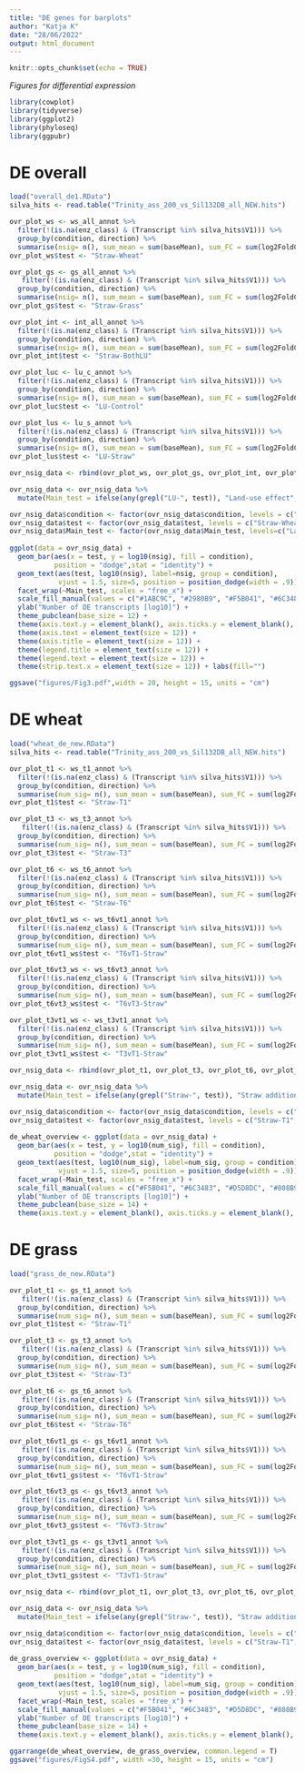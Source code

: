 ---
title: "DE genes for barplots"
author: "Katja K"
date: "28/06/2022"
output: html_document
---

```{r setup, include=FALSE}
knitr::opts_chunk$set(echo = TRUE)
```

*Figures for differential expression*

```{r packages}
library(cowplot)
library(tidyverse)
library(ggplot2)
library(phyloseq)
library(ggpubr)
```

# DE overall 

```{r de overall,message=FALSE, warning=FALSE}

load("overall_de1.RData")
silva_hits <- read.table("Trinity_ass_200_vs_Sil132DB_all_NEW.hits")

ovr_plot_ws <- ws_all_annot %>%
  filter(!(is.na(enz_class) & (Transcript %in% silva_hits$V1))) %>%
  group_by(condition, direction) %>%
  summarise(nsig= n(), sum_mean = sum(baseMean), sum_FC = sum(log2FoldChange))
ovr_plot_ws$test <- "Straw-Wheat"

ovr_plot_gs <- gs_all_annot %>%
   filter(!(is.na(enz_class) & (Transcript %in% silva_hits$V1))) %>%
  group_by(condition, direction) %>%
  summarise(nsig= n(), sum_mean = sum(baseMean), sum_FC = sum(log2FoldChange))
ovr_plot_gs$test <- "Straw-Grass"

ovr_plot_int <- int_all_annot %>%
  filter(!(is.na(enz_class) & (Transcript %in% silva_hits$V1))) %>%
  group_by(condition, direction) %>%
  summarise(nsig= n(), sum_mean = sum(baseMean), sum_FC = sum(log2FoldChange))
ovr_plot_int$test <- "Straw-BothLU"

ovr_plot_luc <- lu_c_annot %>%
  filter(!(is.na(enz_class) & (Transcript %in% silva_hits$V1))) %>%
  group_by(condition, direction) %>%
  summarise(nsig= n(), sum_mean = sum(baseMean), sum_FC = sum(log2FoldChange))
ovr_plot_luc$test <- "LU-Control"

ovr_plot_lus <- lu_s_annot %>%
  filter(!(is.na(enz_class) & (Transcript %in% silva_hits$V1))) %>%
  group_by(condition, direction) %>%
  summarise(nsig= n(), sum_mean = sum(baseMean), sum_FC = sum(log2FoldChange))
ovr_plot_lus$test <- "LU-Straw"

ovr_nsig_data <- rbind(ovr_plot_ws, ovr_plot_gs, ovr_plot_int, ovr_plot_luc, ovr_plot_lus)

ovr_nsig_data <- ovr_nsig_data %>%
  mutate(Main_test = ifelse(any(grepl("LU-", test)), "Land-use effect", "Straw addition effect"))

ovr_nsig_data$condition <- factor(ovr_nsig_data$condition, levels = c("Grass", "Wheat", "Control", "Straw"))
ovr_nsig_data$test <- factor(ovr_nsig_data$test, levels = c("Straw-Wheat", "Straw-Grass", "Straw-BothLU", "LU-Control", "LU-Straw"), labels = c("Wheat", "Grass", "Across LU", "Control", "Straw"))
ovr_nsig_data$Main_test <- factor(ovr_nsig_data$Main_test, levels=c("Land-use effect", "Straw addition effect"))
  
ggplot(data = ovr_nsig_data) +
  geom_bar(aes(x = test, y = log10(nsig), fill = condition),
           position = "dodge",stat = "identity") +
  geom_text(aes(test, log10(nsig), label=nsig, group = condition),
            vjust = 1.5, size=5, position = position_dodge(width = .9)) +
  facet_wrap(~Main_test, scales = "free_x") +
  scale_fill_manual(values = c("#1ABC9C", "#2980B9", "#F5B041", "#6C3483")) +
  ylab("Number of DE transcripts [log10]") +
  theme_pubclean(base_size = 12) +
  theme(axis.text.y = element_blank(), axis.ticks.y = element_blank(), axis.title.x = element_blank()) + 
  theme(axis.text = element_text(size = 12)) + 
  theme(axis.title = element_text(size = 12)) +
  theme(legend.title = element_text(size = 12)) + 
  theme(legend.text = element_text(size = 12)) + 
  theme(strip.text.x = element_text(size = 12)) + labs(fill="")

ggsave("figures/Fig3.pdf",width = 20, height = 15, units = "cm")
```

# DE wheat

```{r de wheat, message=FALSE, warning=FALSE}

load("wheat_de_new.RData")
silva_hits <- read.table("Trinity_ass_200_vs_Sil132DB_all_NEW.hits")

ovr_plot_t1 <- ws_t1_annot %>%
  filter(!(is.na(enz_class) & (Transcript %in% silva_hits$V1))) %>%
  group_by(condition, direction) %>%
  summarise(num_sig= n(), sum_mean = sum(baseMean), sum_FC = sum(log2FoldChange))
ovr_plot_t1$test <- "Straw-T1"

ovr_plot_t3 <- ws_t3_annot %>%
   filter(!(is.na(enz_class) & (Transcript %in% silva_hits$V1))) %>%
  group_by(condition, direction) %>%
  summarise(num_sig= n(), sum_mean = sum(baseMean), sum_FC = sum(log2FoldChange))
ovr_plot_t3$test <- "Straw-T3"

ovr_plot_t6 <- ws_t6_annot %>%
  filter(!(is.na(enz_class) & (Transcript %in% silva_hits$V1))) %>%
  group_by(condition, direction) %>%
  summarise(num_sig= n(), sum_mean = sum(baseMean), sum_FC = sum(log2FoldChange))
ovr_plot_t6$test <- "Straw-T6"

ovr_plot_t6vt1_ws <- ws_t6vt1_annot %>%
  filter(!(is.na(enz_class) & (Transcript %in% silva_hits$V1))) %>%
  group_by(condition, direction) %>%
  summarise(num_sig= n(), sum_mean = sum(baseMean), sum_FC = sum(log2FoldChange))
ovr_plot_t6vt1_ws$test <- "T6vT1-Straw"

ovr_plot_t6vt3_ws <- ws_t6vt3_annot %>%
  filter(!(is.na(enz_class) & (Transcript %in% silva_hits$V1))) %>%
  group_by(condition, direction) %>%
  summarise(num_sig= n(), sum_mean = sum(baseMean), sum_FC = sum(log2FoldChange))
ovr_plot_t6vt3_ws$test <- "T6vT3-Straw"

ovr_plot_t3vt1_ws <- ws_t3vt1_annot %>%
  filter(!(is.na(enz_class) & (Transcript %in% silva_hits$V1))) %>%
  group_by(condition, direction) %>%
  summarise(num_sig= n(), sum_mean = sum(baseMean), sum_FC = sum(log2FoldChange))
ovr_plot_t3vt1_ws$test <- "T3vT1-Straw"

ovr_nsig_data <- rbind(ovr_plot_t1, ovr_plot_t3, ovr_plot_t6, ovr_plot_t6vt1_ws, ovr_plot_t6vt3_ws, ovr_plot_t3vt1_ws)

ovr_nsig_data <- ovr_nsig_data %>%
  mutate(Main_test = ifelse(any(grepl("Straw-", test)), "Straw addition effect", "Time effect with straw addition"))

ovr_nsig_data$condition <- factor(ovr_nsig_data$condition, levels = c("Control", "Straw", "T1", "T3", "T6"))
ovr_nsig_data$test <- factor(ovr_nsig_data$test, levels = c("Straw-T1", "Straw-T3", "Straw-T6", "T3vT1-Straw", "T6vT1-Straw", "T6vT3-Straw"),  labels = c("T1", "T3", "T6", "T3vsT1", "T6vT1", "T6vT3"))
  
de_wheat_overview <- ggplot(data = ovr_nsig_data) +
  geom_bar(aes(x = test, y = log10(num_sig), fill = condition),
           position = "dodge",stat = "identity") +
  geom_text(aes(test, log10(num_sig), label=num_sig, group = condition),
            vjust = 1.5, size=5, position = position_dodge(width = .9)) +
  facet_wrap(~Main_test, scales = "free_x") +
  scale_fill_manual(values = c("#F5B041", "#6C3483", "#D5D8DC", "#808B96", "#2C3E50")) +
  ylab("Number of DE transcripts [log10]") +
  theme_pubclean(base_size = 14) +
  theme(axis.text.y = element_blank(), axis.ticks.y = element_blank(), axis.title.x = element_blank()) + labs(fill = "") + labs(tag="a)") + scale_y_continuous(limits = c(0,2.6))
```

# DE grass

```{r de grass, message=FALSE, warning=FALSE}

load("grass_de_new.RData")

ovr_plot_t1 <- gs_t1_annot %>%
   filter(!(is.na(enz_class) & (Transcript %in% silva_hits$V1))) %>%
  group_by(condition, direction) %>%
  summarise(num_sig= n(), sum_mean = sum(baseMean), sum_FC = sum(log2FoldChange))
ovr_plot_t1$test <- "Straw-T1"

ovr_plot_t3 <- gs_t3_annot %>%
   filter(!(is.na(enz_class) & (Transcript %in% silva_hits$V1))) %>%
  group_by(condition, direction) %>%
  summarise(num_sig= n(), sum_mean = sum(baseMean), sum_FC = sum(log2FoldChange))
ovr_plot_t3$test <- "Straw-T3"

ovr_plot_t6 <- gs_t6_annot %>%
   filter(!(is.na(enz_class) & (Transcript %in% silva_hits$V1))) %>%
  group_by(condition, direction) %>%
  summarise(num_sig= n(), sum_mean = sum(baseMean), sum_FC = sum(log2FoldChange))
ovr_plot_t6$test <- "Straw-T6"

ovr_plot_t6vt1_gs <- gs_t6vt1_annot %>%
   filter(!(is.na(enz_class) & (Transcript %in% silva_hits$V1))) %>%
  group_by(condition, direction) %>%
  summarise(num_sig= n(), sum_mean = sum(baseMean), sum_FC = sum(log2FoldChange))
ovr_plot_t6vt1_gs$test <- "T6vT1-Straw"

ovr_plot_t6vt3_gs <- gs_t6vt3_annot %>%
   filter(!(is.na(enz_class) & (Transcript %in% silva_hits$V1))) %>%
  group_by(condition, direction) %>%
  summarise(num_sig= n(), sum_mean = sum(baseMean), sum_FC = sum(log2FoldChange))
ovr_plot_t6vt3_gs$test <- "T6vT3-Straw"

ovr_plot_t3vt1_gs <- gs_t3vt1_annot %>%
   filter(!(is.na(enz_class) & (Transcript %in% silva_hits$V1))) %>%
  group_by(condition, direction) %>%
  summarise(num_sig= n(), sum_mean = sum(baseMean), sum_FC = sum(log2FoldChange))
ovr_plot_t3vt1_gs$test <- "T3vT1-Straw"

ovr_nsig_data <- rbind(ovr_plot_t1, ovr_plot_t3, ovr_plot_t6, ovr_plot_t6vt1_gs, ovr_plot_t6vt3_gs, ovr_plot_t3vt1_gs)

ovr_nsig_data <- ovr_nsig_data %>%
  mutate(Main_test = ifelse(any(grepl("Straw-", test)), "Straw addition effect", "Time effect with straw addition"))

ovr_nsig_data$condition <- factor(ovr_nsig_data$condition, levels = c("Control", "Straw", "T1", "T3", "T6"))
ovr_nsig_data$test <- factor(ovr_nsig_data$test, levels = c("Straw-T1", "Straw-T3", "Straw-T6", "T3vT1-Straw", "T6vT1-Straw", "T6vT3-Straw"),  labels = c("T1", "T3", "T6", "T3vsT1", "T6vT1", "T6vT3"))
  
de_grass_overview <- ggplot(data = ovr_nsig_data) +
  geom_bar(aes(x = test, y = log10(num_sig), fill = condition),
           position = "dodge",stat = "identity") +
  geom_text(aes(test, log10(num_sig), label=num_sig, group = condition),
            vjust = 1.5, size=5, position = position_dodge(width = .9)) +
  facet_wrap(~Main_test, scales = "free_x") +
  scale_fill_manual(values = c("#F5B041", "#6C3483", "#D5D8DC", "#808B96", "#2C3E50")) +
  ylab("Number of DE transcripts [log10]") +
  theme_pubclean(base_size = 14) +
  theme(axis.text.y = element_blank(), axis.ticks.y = element_blank(), axis.title.x = element_blank()) + labs(fill = "") + labs(tag="b)") + scale_y_continuous(limits = c(0,2.6))
```

```{r merge wheat and grass, message=FALSE, warning=FALSE}

ggarrange(de_wheat_overview, de_grass_overview, common.legend = T)
ggsave("figures/FigS4.pdf", width =30, height = 15, units = "cm")

```
